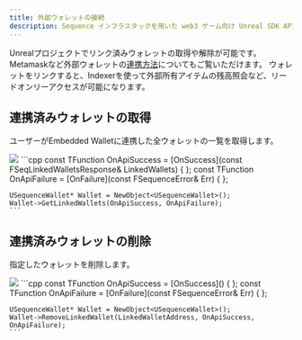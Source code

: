 ```yaml
---
title: 外部ウォレットの接続
description: Sequence インフラスタックを用いた web3 ゲーム向け Unreal SDK API のセッション管理に関するドキュメントです。
---
```


Unrealプロジェクトでリンク済みウォレットの取得や解除が可能です。Metamaskなど外部ウォレットの[連携方法](/solutions_old/wallets/embedded-wallet/link-wallets/integration-guide)についてもご覧いただけます。
ウォレットをリンクすると、Indexerを使って外部所有アイテムの残高照会など、リードオンリーアクセスが可能になります。

## 連携済みウォレットの取得
ユーザーがEmbedded Walletに連携した全ウォレットの一覧を取得します。

<Tabs>
  <Tab title="ブループリント">
    <Frame>
      <img src="/images/unreal/get_linked_wallets.png" />
    </Frame>
  </Tab>

  <Tab title="C++">
    ```cpp
    const TFunction<void (FSeqLinkedWalletsResponse)> OnApiSuccess = [OnSuccess](const FSeqLinkedWalletsResponse& LinkedWallets) { };
    const TFunction<void (FSequenceError)> OnApiFailure = [OnFailure](const FSequenceError& Err) { };

    USequenceWallet* Wallet = NewObject<USequenceWallet>();
    Wallet->GetLinkedWallets(OnApiSuccess, OnApiFailure);
    ```
  </Tab>
</Tabs>

## 連携済みウォレットの削除
指定したウォレットを削除します。

<Tabs>
  <Tab title="ブループリント">
    <Frame>
      <img src="/images/unreal/remove_linked_wallets.png" />
    </Frame>
  </Tab>

  <Tab title="C++">
    ```cpp
    const TFunction<void()> OnApiSuccess = [OnSuccess]() { };
    const TFunction<void (FSequenceError)> OnApiFailure = [OnFailure](const FSequenceError& Err) { };

    USequenceWallet* Wallet = NewObject<USequenceWallet>();
    Wallet->RemoveLinkedWallet(LinkedWalletAddress, OnApiSuccess, OnApiFailure);
    ```
  </Tab>
</Tabs>